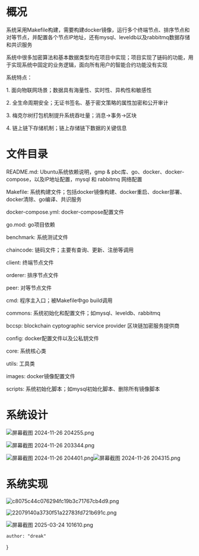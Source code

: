 # 概况

系统采用Makefile构建，需要构建docker镜像，运行多个终端节点、排序节点和对等节点，并配置各个节点IP地址，还有mysql、leveldb以及rabbitmq数据存储和共识服务

系统中很多加密算法和基本数据类型均在项目中实现；项目实现了链码的功能，用于实现系统中固定的业务逻辑，面向所有用户的智能合约功能没有实现

系统特点：

1\. 面向物联网场景；数据具有海量性、实时性、异构性和敏感性

2\. 全生命周期安全；无证书签名、基于密文策略的属性加密和公开审计

3\. 梅克尔树打包机制提升系统吞吐量；消息->事务->区块

4\. 链上链下存储机制；链上存储链下数据的关键信息

# 文件目录

README.md: Ubuntu系统依赖说明，gmp & pbc库、go、docker、docker-compose，以及IP地址配置，mysql 和 rabbitmq 网络配置

Makefile: 系统构建文件；包括docker镜像构建、docker重启、docker部署、docker清除、go编译、共识服务

docker-compose.yml: docker-compose配置文件

go.mod: go项目依赖

benchmark: 系统测试文件

chaincode: 链码文件；主要有查询、更新、注册等调用

client: 终端节点文件

orderer: 排序节点文件

peer: 对等节点文件

cmd: 程序主入口；被Makefile中go build调用

commons: 系统初始化和配置文件；如mysql、leveldb、rabbitmq

bccsp: blockchain cyptographic service provider 区块链加密服务提供商

config: docker配置文件以及公私钥文件

core: 系统核心类

utils: 工具类

images: docker镜像配置文件

scripts: 系统初始化脚本；如mysql初始化脚本、删除所有镜像脚本

# 系统设计

![屏幕截图 2024-11-26 204255.png](/resources/屏幕截图%202024-11-26%20204255.png)

![屏幕截图 2024-11-26 203344.png](/resources/屏幕截图%202024-11-26%20203344.png)

![屏幕截图 2024-11-26 204401.png](/resources/屏幕截图%202024-11-26%20204401.png)![屏幕截图 2024-11-26 204315.png](/resources/屏幕截图%202024-11-26%20204315.png)

# 系统实现

![c8075c44c076294fc19b3c71767cb4d9.png](/resources/c8075c44c076294fc19b3c71767cb4d9.png)

![22079140a3730f51a22783fd721b691c.png](/resources/22079140a3730f51a22783fd721b691c.png)

![屏幕截图 2025-03-24 101610.png](/resources/屏幕截图%202025-03-24%20101610.png)

    author: "dreak"
}